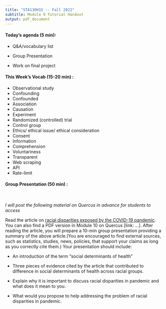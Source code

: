```yaml
---
title: "STA130H1S -- Fall 2022"
subtitle: Module 9 Tutorial Handout
output: pdf_document
---
```


#### Today's agenda (5 min):  

- Q&A/vocabulary list

- Group Presentation

- Work on final project 

#### This Week's Vocab (15-20 min) : 

- Observational study
- Confounding
- Confounded
- Association
- Causation
- Experiment
- Randomized (controlled) trial
- Control group
- Ethics/ ethical issue/ ethical consideration
- Consent
- Information
- Comprehension
- Voluntariness
- Transparent
- Web scraping
- API
- Rate-limit


#### Group Presentation (50 min) :

$~$

*I will post the following material on Quercus in advance for students to access*

Read the article on [racial disparities exposed by the COVID-19 pandemic](https://www.nature.com/immersive/d41586-021-00943-x/index.html). You can also find a PDF version in Module 10 on Quercus [link: ...]. After reading the article, you will prepare a 10-min group presentation providing a summary of the above article.(You are encouraged to find external sources, such as statistics, studies, news, policies, that support your claims as long as you correctly cite them.) Your presentation should include:

- An introduction of the term "social determinants of health"

- Three pieces of evidence cited by the article that contributed to difference in social determinants of health across racial groups.

- Explain why it is important to discuss racial disparities in pandemic and what does it mean to you. 

- What would you propose to help addressing the problem of racial disparities in pandemic.